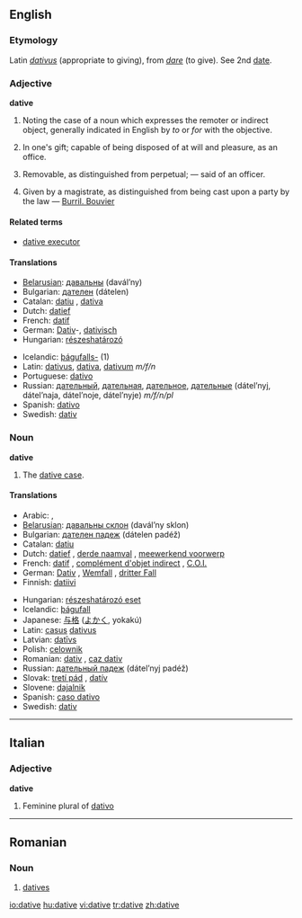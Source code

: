==English==
===Etymology===
Latin ''[[dativus]]'' (appropriate to giving), from ''[[dare#Latin|dare]]'' (to give). See 2nd [[date]].

===Adjective===
'''dative'''

#{{Grammar}} Noting the case of a noun which expresses the remoter or indirect object, generally indicated in English by ''to'' or ''for'' with the objective.
#{{Law}} In one's gift; capable of being disposed of at will and pleasure, as an office.
#{{Law}} Removable, as distinguished from perpetual; &mdash; said of an officer.
#{{Law}} Given by a magistrate, as distinguished from being cast upon a party by the law &mdash; [[Burril. Bouvier]]

====Related terms====
*[[dative executor]]

====Translations====
{{top}}
*[[Belarusian]]: [[давальны]] (davál’ny)
*Bulgarian: [[дателен]] (dátelen)
*Catalan: [[datiu]] {{m}}, [[dativa]] {{f}}
*Dutch: [[datief]] {{m}}
*French: [[datif]] {{m}}
*German: [[Dativ]]-, [[dativisch]]
*Hungarian: [[részeshatározó]]
{{mid}}
*Icelandic: [[þágufall|þágufalls-]] (1)
*Latin: [[dativus]], [[dativa]], [[dativum]] ''m/f/n''
*Portuguese: [[dativo]] {{m}}
*Russian: [[дательный]], [[дательная]], [[дательное]], [[дательные]] (dátel’nyj, dátel’naja, dátel’noje, dátel’nyje) ''m/f/n/pl''
*Spanish: [[dativo]] {{m}}
*Swedish: [[dativ]]
{{bottom}}

===Noun===
'''dative'''

#The [[dative case]].

====Translations====
{{top}}
*Arabic: {{ARchar|[[حالة المفعول له|حَالةُ المَفْعُولُ لَهُ]]}} {{Unicode|(ħáːltu l-mafʕúːlu láhu)}} {{f}}, {{ARchar|[[حالة من حالات النصب|حَالَة مِنْ حَالاَتُ النُّصْب]]}} {{Unicode|(ħáːla min al-ħaláːtu n-núʂb)}} {{f}}
*[[Belarusian]]: [[давальны склон]] (davál’ny sklon) {{m}}
*Bulgarian: [[дателен падеж]] (dátelen padéž) {{m}}
*Catalan: [[datiu]] {{m}}
*Dutch: [[datief]] {{m}}, [[derde naamval]] {{m}}, [[meewerkend voorwerp]] {{n}}
*French: [[datif]] {{m}}, [[complément d'objet indirect]] {{m}}, [[C.O.I.]] {{m}}
*German: [[Dativ]] {{m}}, [[Wemfall]] {{m}}, [[dritter Fall]] {{m}}
*Finnish: [[datiivi]]
{{mid}}
*Hungarian: [[részeshatározó eset]]
*Icelandic: [[þágufall]] {{n}}
*Japanese: [[与格]] ([[よかく]], yokakú)
*Latin: [[casus]] [[dativus]] {{m}}
*Latvian: [[datīvs]] {{m}}
*Polish: [[celownik]] {{m}}
*Romanian: [[dativ]] {{n}}, [[caz dativ]] {{n}}
*Russian: [[дательный падеж]] (dátel’nyj padéž) {{m}}
*Slovak: [[tretí pád]] {{m}}, [[datív]] {{m}}
*Slovene: [[dajalnik]] {{m}}
*Spanish: [[caso dativo]] {{m}}
*Swedish: [[dativ]]
{{bottom}}

----

==Italian==

===Adjective===
'''dative'''

# Feminine plural of [[dativo]]

----

==Romanian==
===Noun===
{{ro-pl|dativ|gend=n}}

#[[datives]]

[[io:dative]]
[[hu:dative]]
[[vi:dative]]
[[tr:dative]]
[[zh:dative]]